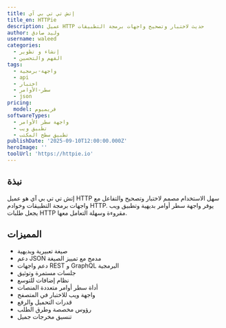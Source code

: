 ```yaml
---
title: إتش تي تي بي آي
title_en: HTTPie
description: عميل HTTP حديث لاختبار وتصحيح واجهات برمجة التطبيقات
author: وليد صادق
username: waleed
categories:
  - إنشاء و تطوير
  - الفهم والتحسين
tags:
  - واجهة-برمجية
  - api
  - اختبار
  - سطر-الأوامر
  - json
pricing:
  model: فريميوم
softwareTypes:
  - واجهة سطر الأوامر
  - تطبيق ويب
  - تطبيق سطح المكتب
publishDate: '2025-09-10T12:00:00.000Z'
heroImage: ''
toolUrl: 'https://httpie.io'
---
```


## نبذة

إتش تي تي بي آي هو عميل HTTP سهل الاستخدام مصمم لاختبار وتصحيح والتفاعل مع واجهات برمجة التطبيقات وخوادم HTTP. يوفر واجهة سطر أوامر بديهية وتطبيق ويب يجعل طلبات HTTP مقروءة وسهلة التعامل معها.

## المميزات

- صيغة تعبيرية وبديهية
- دعم JSON مدمج مع تمييز الصيغة
- دعم واجهات REST و GraphQL البرمجية
- جلسات مستمرة وتوثيق
- نظام إضافات للتوسع
- أداة سطر أوامر متعددة المنصات
- واجهة ويب للاختبار في المتصفح
- قدرات التحميل والرفع
- رؤوس مخصصة وطرق الطلب
- تنسيق مخرجات جميل

